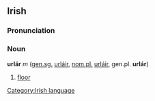 ==Irish==
===Pronunciation===
{{IPA|[ˈuːrlɑːr]}}
===Noun===
'''urlár''' ''m'' ([[genitive|gen.]][[singular|sg.]] [[urláir]], [[nominative|nom.]][[plural|pl.]] [[urláir]], gen.pl. '''urlár''')

#[[floor]]

[[Category:Irish language]]